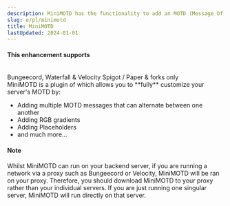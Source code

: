 ```yaml
---
description: MiniMOTD has the functionality to add an MOTD (Message Of The Day) to your server, which shows on the Multiplayer page of Minecraft before a player logs into your server.
slug: e/pl/minimotd
title: MiniMOTD
lastUpdated: 2024-01-01
---
```



#### This enhancement supports
<br/>
<MainStatusPill success>Bungeecord, Waterfall & Velocity</MainStatusPill> <MainStatusPill warning>Spigot / Paper & forks only</MainStatusPill> 
<br/>
MiniMOTD is a plugin of which allows you to **fully** customize your server's MOTD by:

<ul class="pl-5 list-disc">
    <li>Adding multiple MOTD messages that can alternate between one another</li>
    <li>Adding RGB gradients</li>
    <li>Adding Placeholders</li>
    <li>and much more...</li>
</ul>

#### Note
Whilst MiniMOTD can run on your backend server, if you are running a network via a proxy such as Bungeecord or Velocity, MiniMOTD will be ran on your proxy. Therefore, you should download MiniMOTD to your proxy rather than your individual servers. If you are just running one singular server, MiniMOTD will run directly on that server.

 <CardGrid>
  <LinkCard title="Download (SpigotMC)" href="https://www.spigotmc.org/resources/minimotd-server-list-motd-plugin-with-rgb-gradients.81254/" />
  <LinkCard title="Download (Modrinth)" href="https://modrinth.com/plugin/minimotd" />
  <LinkCard title="Documentation" href="https://docs.advntr.dev/minimessage/" />
</CardGrid>